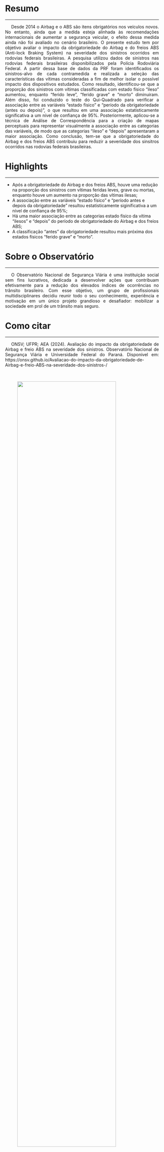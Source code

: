 <style>
p {
  text-align: justify;  
  text-indent: 20px;   
}
</style>  

# Resumo {-}  

***  

<p>Desde 2014 o Airbag e o ABS são itens obrigatórios nos veículos novos. No entanto, ainda que a medida esteja alinhada às recomendações internacionais de aumentar a segurança veicular, o efeito dessa medida ainda não foi avaliado no cenário brasileiro. O presente estudo tem por objetivo avaliar o impacto da obrigatoriedade do Airbag e do freios ABS (Anti-lock Braking System) na severidade dos sinistros ocorridos em rodovias federais brasileiras. A pesquisa utilizou dados de sinistros nas rodovias federais brasileiras disponibilizados pela Polícia Rodoviária Federal. A partir dessa base de dados da PRF foram identificados os sinistros-alvo de cada contramedida e realizada a seleção das características das vítimas consideradas a fim de melhor isolar o possível impacto dos dispositivos estudados. Como resultado, identificou-se que a proporção dos sinistros com vítimas classificadas com estado físico "ileso" aumentou, enquanto "ferido leve", "ferido grave" e "morto" diminuiram. Além disso, foi conduzido o teste do Qui-Quadrado para verificar a associação entre as variáveis "estado físico" e "período da obrigatoriedade (antes ou depois)", o que resultou em uma associação estatisticamente significativa a um nível de confiança de 95%. Posteriormente, aplicou-se a técnica de Análise de Correspondência para a criação de mapas perceptuais para representar visualmente a associação entre as categorias das variáveis, de modo que as categorias "ileso" e "depois" apresentaram a maior associação. Como conclusão, tem-se que a obrigatoriedade do Airbag e dos freios ABS contribuiu para reduzir a severidade dos sinsitros ocorridos nas rodovias federais brasileiras.   

# Highlights {-}  

***  

- Após a obrigatoriedade do Airbag e dos freios ABS, houve uma redução na proporção dos sinistros com vítimas feridas leves, grave ou mortas, enquanto houve um aumento na proporção das vítimas ilesas;
- A associação entre as variáveis "estado físico" e "período antes e depois da obrigatoriedade" resultou estatisticamente siginificativa a um nível de confiança de 95%;
- Há uma maior associação entre as categorias estado físico da vítima "ilesos" e "depois" do período de obrigatoriedade do Airbag e dos freios ABS;  
- A classificação "antes" da obrigatoriedade resultou mais próxima dos estados físicos "ferido grave" e "morto". 

# Sobre o Observatório {-}   

***  

<p>O Observatório Nacional de Segurança Viária é uma instituição social sem fins lucrativos, dedicada a desenvolver ações que contribuam efetivamente para a redução dos elevados índices de ocorrências no trânsito brasileiro. Com esse objetivo, um grupo de profissionais multidisciplinares decidiu reunir todo o seu conhecimento, experiência e motivação em um único projeto grandioso e desafiador: mobilizar a sociedade em prol de um trânsito mais seguro.  


# Como citar {-}  

***   
<p>ONSV; UFPR; AEA (2024). Avaliação do impacto da obrigatoriedade de Airbag e freio ABS na severidade dos sinistros. Observatório Nacional de Segurança Viária e Universidade Federal do Paraná. Disponível em: https://onsv.github.io/Avaliacao-do-impacto-da-obrigatoriedade-de-Airbag-e-freio-ABS-na-severidade-dos-sinistros-/

<br>  

:::{layout-ncol="3"}

:::{.left}

![](img/onsv_logo_main.png){width="80%" fig-align="center"}

:::

:::{.center}

![](img/Aea.png){width="60%" fig-align="center"}

:::
:::{.right}

![](img/marca_UFPR.png){width="60%" fig-align="center"}

:::

:::